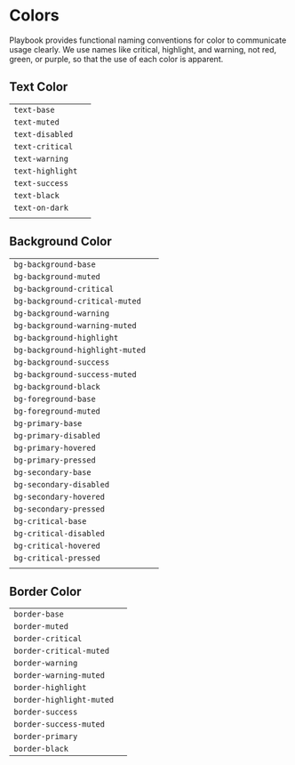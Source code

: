 

<Meta title="CSS Utilities/Colors" />

# Colors

Playbook provides functional naming conventions for color to communicate usage clearly. We use names like critical, highlight, and warning, not red, green, or purple, so that the use of each color is apparent.

## Text Color

|                  |                                        |
| ---------------- | -------------------------------------- |
| `text-base`      | <TextColor name="text-base" />         |
| `text-muted`     | <TextColor name="text-muted" />        |
| `text-disabled`  | <TextColor name="text-disabled" />     |
| `text-critical`  | <TextColor name="text-critical" />     |
| `text-warning`   | <TextColor name="text-warning" />      |
| `text-highlight` | <TextColor name="text-highlight" />    |
| `text-success`   | <TextColor name="text-success" />      |
| `text-black`     | <TextColor name="text-black" />        |
| `text-on-dark`   | <TextColor name="text-on-dark" dark /> |
|                  |                                        |

## Background Color

|                                 |                                                  |
| ------------------------------- | ------------------------------------------------ |
| `bg-background-base`            | <BgColor name="bg-background-base" />            |
| `bg-background-muted`           | <BgColor name="bg-background-muted" />           |
| `bg-background-critical`        | <BgColor name="bg-background-critical" />        |
| `bg-background-critical-muted`  | <BgColor name="bg-background-critical-muted" />  |
| `bg-background-warning`         | <BgColor name="bg-background-warning" />         |
| `bg-background-warning-muted`   | <BgColor name="bg-background-warning-muted" />   |
| `bg-background-highlight`       | <BgColor name="bg-background-highlight" />       |
| `bg-background-highlight-muted` | <BgColor name="bg-background-highlight-muted" /> |
| `bg-background-success`         | <BgColor name="bg-background-success" />         |
| `bg-background-success-muted`   | <BgColor name="bg-background-success-muted" />   |
| `bg-background-black`           | <BgColor name="bg-background-black" />           |
| `bg-foreground-base`            | <BgColor name="bg-foreground-base" />            |
| `bg-foreground-muted`           | <BgColor name="bg-foreground-muted" />           |
| `bg-primary-base`               | <BgColor name="bg-primary-base" />               |
| `bg-primary-disabled`           | <BgColor name="bg-primary-disabled" />           |
| `bg-primary-hovered`            | <BgColor name="bg-primary-hovered" />            |
| `bg-primary-pressed`            | <BgColor name="bg-primary-pressed" />            |
| `bg-secondary-base`             | <BgColor name="bg-secondary-base" />             |
| `bg-secondary-disabled`         | <BgColor name="bg-secondary-disabled" />         |
| `bg-secondary-hovered`          | <BgColor name="bg-secondary-hovered" />          |
| `bg-secondary-pressed`          | <BgColor name="bg-secondary-pressed" />          |
| `bg-critical-base`              | <BgColor name="bg-critical-base" />              |
| `bg-critical-disabled`          | <BgColor name="bg-critical-disabled" />          |
| `bg-critical-hovered`           | <BgColor name="bg-critical-hovered" />           |
| `bg-critical-pressed`           | <BgColor name="bg-critical-pressed" />           |
|                                 |                                                  |

## Border Color

|                          |                                               |
| ------------------------ | --------------------------------------------- |
| `border-base`            | <BorderColor name="border-base" />            |
| `border-muted`           | <BorderColor name="border-muted" />           |
| `border-critical`        | <BorderColor name="border-critical" />        |
| `border-critical-muted`  | <BorderColor name="border-critical-muted" />  |
| `border-warning`         | <BorderColor name="border-warning" />         |
| `border-warning-muted`   | <BorderColor name="border-warning-muted" />   |
| `border-highlight`       | <BorderColor name="border-highlight" />       |
| `border-highlight-muted` | <BorderColor name="border-highlight-muted" /> |
| `border-success`         | <BorderColor name="border-success" />         |
| `border-success-muted`   | <BorderColor name="border-success-muted" />   |
| `border-primary`         | <BorderColor name="border-primary" />         |
| `border-black`           | <BorderColor name="border-black" />           |

